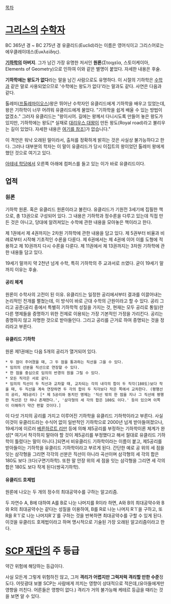 [[목차]]

= [[그리스]]의 [[수학자]] =
BC 365년 경 ~ BC 275년 경
유클리드(Euclid)라는 이름은 영어식이고 그리스어로는 에우클레이데스(Ευκλείδης). 

'''[[기하학]]의 아버지'''. 그가 남긴 가장 유명한 저서인 '''원론'''(Στοιχεῖα, 스토이케이아, Elements of Geometry)으로 인하여 이와 같은 별명이 붙었다. 자세한 내용은 후술.

'''기하학에는 왕도가 없다'''라는 말을 남긴 사람으로도 유명하다. 이 시절의 기하학은 [[수학]]과 같은 말로 사용되었으므로 '수학에는 왕도가 없다'라는 말과도 같다. 사연은 다음과 같다. 

톨레미([[프톨레마이오스]])왕은 뛰어난 수학자인 유클리드에게 기하학을 배우고 있었는데, 왕은 기하학이 너무 어려워 유클리드에게 물었다. "기하학을 쉽게 배울 수 있는 방법이 없겠소." 그러자 유클리드는 "왕이시어. 길에는 왕께서 다니시도록 만들어 놓은 왕도가 있지만, 기하학에는 왕도[* 실재로 [[다리우스 1세|대리우스 대왕]]이 만든 왕도(Royal road)라고 불리우는 길이 있었다. 자세한 내용은 [[http://en.wikipedia.org/wiki/Royal_Road#cite_ref-3|여기를 참조]]]가 없습니다."

이 격언은 워낙 오래된 말이라서, 출처를 정확하게 밝히는 것은 사실상 불가능하다고 한다. 그러나 대부분의 학자는 이 말이 유클리드가 당시 이집트의 왕이었던 톨레미 왕에게 했던 것으로 여기고 있다.

[[아테네 학당]]에서 오른쪽 아래에 컴퍼스를 들고 있는 이가 바로 유클리드이다.

== 업적 == 

=== 원론 ===
기하학 원론. 혹은 유클리드 원론이라고 불린다. 유클리드가 기원전 3세기에 집필한 책으로, 총 13권으로 구성되어 있다. 그 내용은 기하학과 정수론을 다루고 있는데 직접 만든 것은 아니고, 당대에 알려져있는 수학에 관한 내용을 모아놓은 책이라고 한다.

제 1권에서 제 4권까지는 2차원 기하학에 관한 내용을 담고 있다. 제 5권부터 비율과 비례로부터 시작해 기초적인 수론을 다룬다. 제 6권에서는 제 4권에 이어 이를 도형에 적용하고 제 10권까지 다시 수론을 다룬다. 제 11권에서 제 13권까지는 3차원 기하학에 관한 내용들 담고 있다.

19세기 말까지 약 2천년 넘게 수학, 특히 기하학의 주 교과서로 쓰였다. 굳이 19세기 말까지 이유는 후술.
==== 공리 체계 ====
원론이 수학사의 고전이 된 이유. 유클리드는 일정한 공리에서부터 결과를 이끌어내는 논리적인 전개를 펼쳤는데, 이 방식이 바로 근대 수학의 근원이라고 할 수 있다. 공리 그리고 공준(공리 중에서 특별히 기하학적 성질을 가지는 것, 현재는 모두 공리로 통일)란 다른 명제들을 증명하기 위한 전제로 이용되는 가장 기본적인 가정을 가리킨다. 공리는 증명하지 않고 자명한 것으로 받아들인다. 그리고 공리를 근거로 하여 증명되는 것을 정리라고 부른다.
==== 유클리드 기하학 ====
원론 제1권에는 다음 5개의 공리가 열거되어 있다.
 * 두 점이 주어졌을 때, 그 두 점을 통과하는 직선을 그을 수 있다.
 * 임의의 선분을 직선으로 연장할 수 있다.
 * 한 점을 중심으로 임의의 반경의 원을 그릴 수 있다.
 * 모든 직각은 서로 같다.
 * 임의의 직선이 두 직선과 교차할 때, 교차되는 각의 내각의 합이 두 직각(180도)보다 작을 때, 두 직선을 계속 연장하면 두 각의 합이 두 직각보다 작은 쪽에서 교차한다. (평행선의 공리, 제5공리) [* 제 5공리와 동치인 명제는 '직선 밖의 한 점을 지나 그 직선에 평행한 직선은 단 하나 존재한다.', '삼각형의 세 각의 합은 180도 이다.' 등이 있으며 이쪽이 이해하기 약간 편할 것이다.]

이 다섯 가지의 공리를 가지고 이루어진 기하학을 유클리드 기하학이라고 부른다. 사실 이것이 유클리드라는 수식어 없이 일반적인 기하학으로 2000년 넘게 받아들여졌으나, 19세기에 이르러 [[베른하르트 리만]] 등에 의해 제5공리를 부정하는 기하학이론 체계가 완성[* 여기서 착각하지 말아야 할 것이 제5공리를 부정했다고 해서 절대로 유클리드 기하학이 틀렸다는 말이 아니다.]되면서 비유클리드 기하학이라는 이름이 붙고, 제5공리를 받아들이는 기하학을 유클리드 기하학이라고 부르게 된다. 간단한 예로 공 위의 세 점을 잇는 삼각형을 그리면 각각의 선분은 직선이 아니라 곡선이며 삼각형의 세 각의 합은 180도 보다 크다(구면기하학). 또한 말 안장 위의 세 점을 잇는 삼각형을 그리면 세 각의 합은 180도 보다 작게 된다(쌍곡기하학).

==== 유클리드 호제법 ====
원론에 나오는 두 개의 정수의 최대공약수를 구하는 알고리즘.

두 자연수 A, B에 대하여 A를 B로 나눈 나머지를 R이라 하면, A와 B의 최대공약수와 B와 R의 최대공약수는 같다는 성질을 이용하여, B를 R로 나눈 나머지 R`1`을 구하고, 또 R을 R`1`로 나눈 나머지R`2`를 구하는 것을 반복하면 최대공약수를 구할 수 있게 된다. 이것을 유클리드 호제법이라고 하며 명시적으로 기술된 가장 오래된 알고리즘이라고 한다.

= [[SCP 재단]]의 주 등급 =
약간 위험에 해당하는 등급이다.

사실 모든게 그렇게 위험하진 않고, 그저 '''격리가 어렵지만 그럭저럭 격리할 만한 수준'''정도다. 
어릿광대 보블 SCP는 사람에게 끼치는 영향이 상대적으로 적은데,(유아들에게만 영향을 끼친다. 어른들은 영향이 없다.) 격리가 거의 불가능해 케테르 등급을 때리는 것을 보면 알 수 있다.
